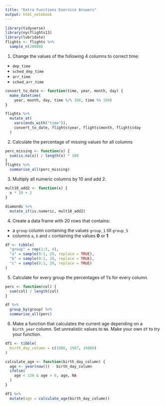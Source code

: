 ```yaml
---
title: "Extra Functions Exersice Answers"
output: html_notebook
---
```


```r
library(tidyverse)
library(nycflights13)
library(lubridate)
flights <- flights %>%
  sample_n(20000)
```

1. Change the values of the following 4 columns to correct time:

  - `dep_time`
  - `sched_dep_time`
  - `arr_time`
  - `sched_arr_time`

```r
convert_to_date <- function(time, year, month, day) {
  make_datetime(
    year, month, day, time %/% 100, time %% 100)
}

flights %>%
  mutate_at(
    vars(ends_with("time")),
    convert_to_date, flights$year, flights$month, flights$day
  )
```

2. Calculate the percentage of missing values for all columns

```r
perc_missing <- function(x) {
  sum(is.na(x)) / length(x) * 100
}
flights %>%
  summarise_all(perc_missing)
```

3. Multiply all numeric columns by 10 and add 2.

```r
mult10_add2 <- function(x) {
  x * 10 + 2
}

diamonds %>%
  mutate_if(is.numeric, mult10_add2)


```

4. Create a data frame with 20 rows that contains: 
  
  - a `group` column containing the values `group_1` till `group_5`
  - columns `a`, `b` and `c` containing the values **0** or **1**
  
```r
df <- tibble(
  "group" = rep(1:5, 4),
  "a" = sample(0:1, 20, replace = TRUE),
  "b" = sample(0:1, 20, replace = TRUE),
  "c" = sample(0:1, 20, replace = TRUE)
)
```

5. Calculate for every group the percentages of 1's for every column.

```r
perc <- function(col) {
  sum(col) / length(col)
}

df %>%
  group_by(group) %>%
  summarise_all(perc)
```

6. Make a function that calculates the current age depending on a  `birth_year` column. Set unrealistic values to `NA`. Make your own `df` to try your function.

```r
df1 <- tibble(
  birth_day_column = c(1986, 1987, 19880)
)

calculate_age <- function(birth_day_column) {
  age <- year(now()) - birth_day_column
  ifelse(
    age < 130 & age > 0, age, NA
  )
}

df1 %>%
  mutate(age = calculate_age(birth_day_column))
```


